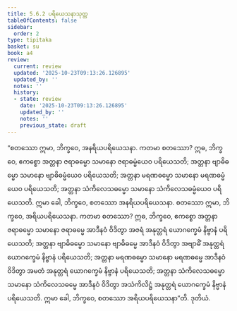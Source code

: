 ```yaml
---
title: 5.6.2 ပရိယေသနာသုတ္တ
tableOfContents: false
sidebar:
  order: 2
type: tipitaka
basket: su
book: a4
review:
  current: review
  updated: '2025-10-23T09:13:26.126895'
  updated_by: ''
  notes: ''
  history:
  - state: review
    date: '2025-10-23T09:13:26.126895'
    updated_by: ''
    notes: ''
    previous_state: draft
---
```



<ReviewStatus review={frontmatter.review} showDetails={true} />

<HypothesisAnnotation frontmatter={frontmatter} />

<DynamicBreadcrumb />

<Division number="255" book="a4" e="ch" v="15" p="570">

<Paragraph number="1528" book="a4">
“စတဿော ဣမာ, ဘိက္ခဝေ, အနရိယပရိယေသနာ. ကတမာ စတဿော? ဣဓ, ဘိက္ခဝေ, ဧကစ္စော အတ္တနာ ဇရာဓမ္မော သမာနော ဇရာဓမ္မံယေဝ ပရိယေသတိ; အတ္တနာ ဗျာဓိဓမ္မော သမာနော ဗျာဓိဓမ္မံယေဝ ပရိယေသတိ; အတ္တနာ မရဏဓမ္မော သမာနော မရဏဓမ္မံယေဝ ပရိယေသတိ; အတ္တနာ သံကိလေသဓမ္မော သမာနော သံကိလေသဓမ္မံယေဝ ပရိယေသတိ. ဣမာ ခေါ, ဘိက္ခဝေ, စတဿော အနရိယပရိယေသနာ.
</Paragraph>

<Paragraph number="1529" book="a4">
စတဿော ဣမာ, ဘိက္ခဝေ, အရိယပရိယေသနာ. ကတမာ စတဿော? ဣဓ, ဘိက္ခဝေ, ဧကစ္စော အတ္တနာ ဇရာဓမ္မော သမာနော ဇရာဓမ္မေ အာဒီနဝံ ဝိဒိတွာ အဇရံ အနုတ္တရံ ယောဂက္ခေမံ နိဗ္ဗာနံ ပရိယေသတိ; အတ္တနာ ဗျာဓိဓမ္မော သမာနော ဗျာဓိဓမ္မေ အာဒီနဝံ ဝိဒိတွာ အဗျာဓိံ အနုတ္တရံ ယောဂက္ခေမံ နိဗ္ဗာနံ ပရိယေသတိ; အတ္တနာ မရဏဓမ္မော သမာနော မရဏဓမ္မေ အာဒီနဝံ ဝိဒိတွာ အမတံ အနုတ္တရံ ယောဂက္ခေမံ နိဗ္ဗာနံ ပရိယေသတိ; အတ္တနာ သံကိလေသဓမ္မော သမာနော သံကိလေသဓမ္မေ အာဒီနဝံ ဝိဒိတွာ အသံကိလိဋ္ဌံ အနုတ္တရံ ယောဂက္ခေမံ နိဗ္ဗာနံ ပရိယေသတိ. ဣမာ ခေါ, ဘိက္ခဝေ, စတဿော အရိယပရိယေသနာ”တိ.

</Paragraph>
</Division>

<Paragraph number="1530" type="center" book="a4">
ဒုတိယံ.
</Paragraph>